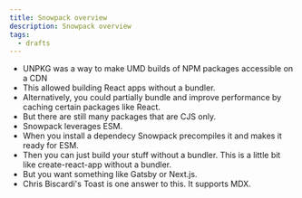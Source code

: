 ```yaml
---
title: Snowpack overview
description: Snowpack overview
tags:
  - drafts
---
```


- UNPKG was a way to make UMD builds of NPM packages accessible on a CDN
- This allowed building React apps without a bundler.
- Alternatively, you could partially bundle and improve performance by caching
  certain packages like React.
- But there are still many packages that are CJS only.
- Snowpack leverages ESM.
- When you install a dependecy Snowpack precompiles it and makes it ready for
  ESM.
- Then you can just build your stuff without a bundler. This is a little bit
  like create-react-app without a bundler.
- But you want something like Gatsby or Next.js.
- Chris Biscardi's Toast is one answer to this. It supports MDX.
